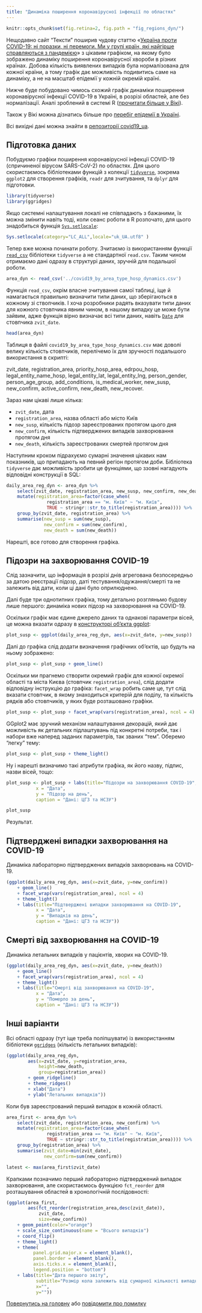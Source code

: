 ```yaml
---
title: "Динаміка поширення коронавірусної інфекції по областях"
---
```


```r
knitr::opts_chunk$set(fig.retina=2, fig.path = "fig_regions_dyn/")
```

Нещодавно сайт "Тексти" поширив чудову статтю &laquo;[Україна проти
COVID-19: ні поразки, ні перемоги. Ми у групі країн, які найгірше
справляються з пандемією][txt100954]&raquo; з цікавим графіком, на
якому було зображено динаміку поширення коронавірусної хвороби в
різних країнах. Добова кількість виявлених випадків була нормалізована
для кожної країни, а тому графік дає можливість подивитись саме на
динаміку, а не на масштаб епідемії у кожній окремій країні.

Нижче буде побудовано чимось схожий графік динаміки поширення
коронавірусної інфекції COVID-19 в Україні, в розрізі областей, але
без нормалізації. Аналі зроблений в системі R ([прочитати більше у
Вікі][wiki.R]).

Також у Вікі можна дізнатись більше про [перебіг епідемії в
Україні][wiki.C19UA].

Всі вихідні дані можна знайти в [репозиторії
covid19\_ua](https://github.com/VasiaPiven/covid19_ua).

## Підготовка даних

Побудуємо графіки поширення коронавірусної інфекції COVID-19
(спричиненої вірусом SARS-CoV-2) по областях. Для цього скористаємось
бібліотеками функцій з колекції [`tidyverse`](https://tidyverse.org),
зокрема `ggplot2` для створення графіків, `readr` для зчитування, та
`dplyr` для підготовки.

```r
library(tidyverse)
library(ggridges)
```

Якщо системні налаштування локалі не співпадають з бажаними, їх можна змінити
навіть тоді, коли сеанс роботи в R розпочато, для цього знадобиться функція
[`Sys.setlocale`][rd.locales]:

```r
Sys.setlocale(category="LC_ALL",locale="uk_UA.utf8" )
```

Тепер вже можна починати роботу. Зчитаємо із використанням функції
[`read_csv`][tv.read_csv] бібліотеки `tidyverse` а не стандартної
`read.csv`. Таким чином отримаємо дані одразу в структурі даних,
зручній для подальшої роботи.

```r
area_dyn <- read_csv('../covid19_by_area_type_hosp_dynamics.csv')
```

Функція `read_csv`, окрім власне зчитування самої таблиці, іще й
намагається правильно визначити типи даних, що зберігаються в кожному
зі ствопчиків. І хоча розробники радять вказувати типи даних для
кожного стовпчика явним чином, в нашому випадку це може бути зайвим,
адже функція вірно визначає всі типи даних, навіть [`Date`][rd.Dates]
для стовпчика `zvit_date`.

```r
head(area_dyn)
```

Таблиця в файлі `covid19_by_area_type_hosp_dynamics.csv` має доволі велику
кількість стовпчиків, перелічемо їх для зручності подальшого використання
в скрипті:

zvit_date, registration_area, priority_hosp_area, edrpou_hosp,
legal_entity_name_hosp, legal_entity_lat, legal_entity_lng,
person_gender, person_age_group, add_conditions, is_medical_worker,
new_susp, new_confirm, active_confirm, new_death, new_recover.

Зараз нам цікаві лише кілька:

 - `zvit_date`, дата
 - `registration_area`, назва області або місто Київ
 - `new_susp`, кількість підозр зареєстрованих протягом цього дня
 - `new_confirm`, кількість підтверджених випадків захворювання протягом дня
 - `new_death`, кількість зареєстрованих смертей протягом дня

Наступним кроком підрахуємо сумарні значення цікавих нам показників, що
припадають на певний регіон протягом доби. Бібліотека `tidyverse` дає можливість
зробити це функціями, що ззовні нагадують відповідні конструкції в SQL:

```r
daily_area_reg_dyn <- area_dyn %>%
    select(zvit_date, registration_area, new_susp, new_confirm, new_death) %>%
    mutate(registration_area=factor(case_when(
               registration_area == "м. Київ" ~ "м. Київ",
               TRUE ~ stringr::str_to_title(registration_area)))) %>%
    group_by(zvit_date, registration_area) %>%
    summarise(new_susp = sum(new_susp),
              new_confirm = sum(new_confirm),
              new_death = sum(new_death))
```

Нарешті, все готово для створення графіка.

## Підозри на захворювання COVID-19

Слід зазначити, що інформація в розрізі днів агрегована безпосередньо
за датою реєстрації підозр, даті тестування/одужання/смерті та не
залежить від дати, коли ці дані було оприлюднено.

Далі буде три однотипних графіка, тому детально розгляньмо будову лише
першого: динаміка нових підозр на захворювання на COVID-19.

Оскільки графік має єдине джерело даних та однакові параметри вісей,
це можна вказати одразу в [конструкторі об'єкта ggplot][tv.ggplot]:

```r
plot_susp <- ggplot(daily_area_reg_dyn, aes(x=zvit_date, y=new_susp))
```

Далі до графіка слід додати визначення графічних об'єктів, що будуть
на ньому зображено:

```r
plot_susp <- plot_susp + geom_line()
```

Оскільки ми прагнемо створити окремий графік для кожної окремої
області та міста Києва (стовпчик `registration_area`), слід додати
відповідну інструкцію до графіка: `facet_wrap` робить саме це, тут
слід вказати стовпчик, в якому знаходиться критерій для поділу, та
кількість рядків або стовпчиків, у яких буде розташовано графіки.

```r
plot_susp <- plot_susp + facet_wrap(vars(registration_area), ncol = 4)
```

GGplot2 має зручний механізм налаштування декорацій, який дає
можливість як детальних підлаштувань під конкретні потреби, так і
набори вже наперед заданих параметрів, так званих "тем". Оберемо
"легку" тему:

```r
plot_susp <- plot_susp + theme_light()
```

Ну і нарешті визначимо такі атрибути графіка, як його назву, підпис,
назви вісей, тощо:

```r
plot_susp <- plot_susp + labs(title="Підозри на захворювання COVID-19",
           x = "Дата",
           y = "Підозр на день",
	       caption = "Дані: ЦГЗ та НСЗУ")

plot_susp
```

Результат.

## Підтверджені випадки захворювання на COVID-19

Динаміка лабораторно підтверджених випадків захворювань на COVID-19.

```r
(ggplot(daily_area_reg_dyn, aes(x=zvit_date, y=new_confirm))
    + geom_line()
    + facet_wrap(vars(registration_area), ncol = 4)
    + theme_light()
	+ labs(title="Підтверджені випадки захворювання на COVID-19",
           x = "Дата",
           y = "Випадків на день",
	       caption = "Дані: ЦГЗ та НСЗУ"))
```

## Смерті від захворювання на COVID-19

Динаміка летальних випадків у пацієнтів, хворих на COVID-19.

```r
(ggplot(daily_area_reg_dyn, aes(x=zvit_date, y=new_death))
    + geom_line()
    + facet_wrap(vars(registration_area), ncol = 4)
    + theme_light()
	+ labs(title="Смерті від захворювання на COVID-19",
           x = "Дата",
           y = "Померло за день",
	       caption = "Дані: ЦГЗ та НСЗУ"))
```

## Інші варіанти

Всі області одразу (тут іще треба поліпшувати) із використанням
бібліотеки
[`ggridges`](https://cran.r-project.org/web/packages/ggridges/index.html)
(кількість летальних випадків):

```r
(ggplot(daily_area_reg_dyn,
        aes(x=zvit_date, y=registration_area,
            height=new_death,
            group=registration_area))
        + geom_ridgeline()
        + theme_ridges()
		+ xlab("Дата")
		+ ylab("Летальних випадків"))
```

Коли був зареєстрований перший випадок в кожній області.

```r
area_first <- area_dyn %>%
    select(zvit_date, registration_area, new_confirm) %>%
    mutate(registration_area=factor(case_when(
               registration_area == "м. Київ" ~ "м. Київ",
               TRUE ~ stringr::str_to_title(registration_area)))) %>%
    group_by(registration_area) %>%
    summarise(zvit_date=min(zvit_date),
              new_confirm=sum(new_confirm))

latest <- max(area_first$zvit_date)
```

Крапками позначимо перший лабораторно підтверджений випадок
захворювання, але скористаємось функцією `fct_reorder` для
розташування областей в хронологічній послідовності:

```r
(ggplot(area_first,
        aes(fct_reorder(registration_area,desc(zvit_date)),
            zvit_date,
            size=new_confirm))
    + geom_point(color="orange")
    + scale_size_continuous(name = "Всього випадків")
    + coord_flip()
    + theme_light()
    + theme(
          panel.grid.major.x = element_blank(),
          panel.border = element_blank(),
          axis.ticks.x = element_blank(),
          legend.position = "bottom")
    + labs(title="Дата першого звіту",
           subtitle="Розмір кола залежить від сумарної кількості випадків",
           x="",
           y=""))
```

[Повернутись на головну](index.html) або [повідомити про
помилку]((https://github.com/vityok/covid19_ua/issues))

[wiki.R]: https://uk.wikipedia.org/w/index.php?title=R_(%D0%BC%D0%BE%D0%B2%D0%B0_%D0%BF%D1%80%D0%BE%D0%B3%D1%80%D0%B0%D0%BC%D1%83%D0%B2%D0%B0%D0%BD%D0%BD%D1%8F)&oldid=28060661

[wiki.C19UA]: https://uk.wikipedia.org/wiki/%D0%9A%D0%BE%D1%80%D0%BE%D0%BD%D0%B0%D0%B2%D1%96%D1%80%D1%83%D1%81%D0%BD%D0%B0_%D1%85%D0%B2%D0%BE%D1%80%D0%BE%D0%B1%D0%B0_2019_%D0%B2_%D0%A3%D0%BA%D1%80%D0%B0%D1%97%D0%BD%D1%96

[txt100954]: https://texty.org.ua/fragments/100954/ukrayina-proty-covid-19-ni-porazky-ni-peremohy/ "Тексти: Україна проти COVID-19: ні поразки, ні перемоги. Ми у групі країн, які найгірше справляються з пандемією"

[rd.locales]: https://www.rdocumentation.org/packages/base/versions/3.6.2/topics/locales

[rd.Dates]: https://www.rdocumentation.org/packages/base/versions/3.6.2/topics/Dates

[as.Date]: https://www.rdocumentation.org/packages/base/versions/3.6.2/topics/as.Date

[rd.DateTimeClasses]: https://www.rdocumentation.org/packages/base/versions/3.6.2/topics/DateTimeClasses

[tv.read_csv]: https://readr.tidyverse.org/reference/read_delim.html

[tv.ggplot]: https://ggplot2.tidyverse.org/reference/ggplot.html
